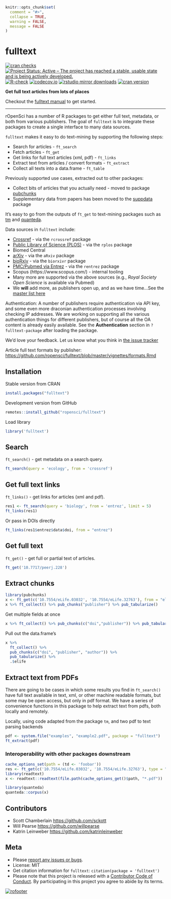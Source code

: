 ```r
knitr::opts_chunk$set(
  comment = "#>",
  collapse = TRUE,
  warning = FALSE,
  message = FALSE
)
```

fulltext
========

[![cran checks](https://cranchecks.info/badges/worst/fulltext)](https://cranchecks.info/pkgs/fulltext)
[![Project Status: Active – The project has reached a stable, usable state and is being actively developed.](https://www.repostatus.org/badges/latest/active.svg)](https://www.repostatus.org/#active)
[![R-check](https://github.com/ropensci/fulltext/workflows/R-check/badge.svg)](https://github.com/ropensci/fulltext/actions/)
[![codecov.io](https://codecov.io/github/ropensci/fulltext/coverage.svg?branch=master)](https://codecov.io/github/ropensci/fulltext?branch=master)
[![rstudio mirror downloads](https://cranlogs.r-pkg.org/badges/fulltext)](https://github.com/metacran/cranlogs.app)
[![cran version](https://www.r-pkg.org/badges/version/fulltext)](https://cran.r-project.org/package=fulltext)

__Get full text articles from lots of places__

Checkout the [fulltext manual](https://books.ropensci.org/fulltext/) to get started.

-----

rOpenSci has a number of R packages to get either full text, metadata, or both from various publishers. The goal of `fulltext` is to integrate these packages to create a single interface to many data sources.

`fulltext` makes it easy to do text-mining by supporting the following steps:

* Search for articles - `ft_search`
* Fetch articles - `ft_get`
* Get links for full text articles (xml, pdf) - `ft_links`
* Extract text from articles / convert formats - `ft_extract`
* Collect all texts into a data.frame - `ft_table`

Previously supported use cases, extracted out to other packages:

* Collect bits of articles that you actually need - moved to package [pubchunks][]
* Supplementary data from papers has been moved to the [suppdata][] package


It's easy to go from the outputs of `ft_get` to text-mining packages such as 
[tm](https://cran.r-project.org/package=tm) and 
[quanteda](https://cran.r-project.org/package=quanteda).

Data sources in `fulltext` include:

* [Crossref](https://www.crossref.org/) - via the `rcrossref` package
* [Public Library of Science (PLOS)](https://www.plos.org/) - via the `rplos` package
* Biomed Central
* [arXiv](https://arxiv.org) - via the `aRxiv` package
* [bioRxiv](https://biorxiv.org/) - via the `biorxivr` package
* [PMC/Pubmed via Entrez](https://www.ncbi.nlm.nih.gov/) - via the `rentrez` package
* Scopus (https://www.scopus.com/) - internal tooling
* Many more are supported via the above sources (e.g., _Royal Society Open Science_ is
available via Pubmed)
* We __will__ add more, as publishers open up, and as we have time...See the [master list here](https://github.com/ropensci/fulltext/issues/4#issuecomment-52376743)

Authentication: A number of publishers require authentication via API key, and some even more
draconian authentication processes involving checking IP addresses. We are working on supporting
all the various authentication things for different publishers, but of course all the OA content
is already easily available. See the **Authentication** section in `?fulltext-package` after 
loading the package.

We'd love your feedback. Let us know what you think in [the issue tracker](https://github.com/ropensci/fulltext/issues)

Article full text formats by publisher:  [https://github.com/ropensci/fulltext/blob/master/vignettes/formats.Rmd](https://github.com/ropensci/fulltext/blob/master/vignettes/formats.Rmd)


## Installation

Stable version from CRAN

```r
install.packages("fulltext")
```

Development version from GitHub

```r
remotes::install_github("ropensci/fulltext")
```

Load library

```r
library('fulltext')
```

## Search

`ft_search()` - get metadata on a search query.

```r
ft_search(query = 'ecology', from = 'crossref')
```

## Get full text links

`ft_links()` - get links for articles (xml and pdf).

```r
res1 <- ft_search(query = 'biology', from = 'entrez', limit = 5)
ft_links(res1)
```

Or pass in DOIs directly

```r
ft_links(res1$entrez$data$doi, from = "entrez")
```

## Get full text

`ft_get()` - get full or partial text of articles.

```r
ft_get('10.7717/peerj.228')
```

## Extract chunks

```r
library(pubchunks)
x <- ft_get(c('10.7554/eLife.03032', '10.7554/eLife.32763'), from = "elife")
x %>% ft_collect() %>% pub_chunks("publisher") %>% pub_tabularize()
```

Get multiple fields at once

```r
x %>% ft_collect() %>% pub_chunks(c("doi","publisher")) %>% pub_tabularize()
```

Pull out the data.frame's

```r
x %>%
  ft_collect() %>% 
  pub_chunks(c("doi", "publisher", "author")) %>%
  pub_tabularize() %>%
  .$elife
```

## Extract text from PDFs

There are going to be cases in which some results you find in `ft_search()` have full text available in text, xml, or other machine readable formats, but some may be open access, but only in pdf format. We have a series of convenience functions in this package to help extract text from pdfs, both locally and remotely.

Locally, using code adapted from the package `tm`, and two pdf to text parsing backends

```r
pdf <- system.file("examples", "example2.pdf", package = "fulltext")
ft_extract(pdf)
```

### Interoperability with other packages downstream

```r
cache_options_set(path = (td <- 'foobar'))
res <- ft_get(c('10.7554/eLife.03032', '10.7554/eLife.32763'), type = "pdf")
library(readtext)
x <- readtext::readtext(file.path(cache_options_get()$path, "*.pdf"))
```

```r
library(quanteda)
quanteda::corpus(x)
```

## Contributors

* Scott Chamberlain <https://github.com/sckott>
* Will Pearse <https://github.com/willpearse>
* Katrin Leinweber <https://github.com/katrinleinweber>

## Meta

* Please [report any issues or bugs](https://github.com/ropensci/fulltext/issues).
* License: MIT
* Get citation information for `fulltext`: `citation(package = 'fulltext')`
* Please note that this project is released with a [Contributor Code of Conduct][coc].
By participating in this project you agree to abide by its terms.

[![rofooter](https://ropensci.org/public_images/github_footer.png)](https://ropensci.org)

[suppdata]: https://github.com/ropensci/suppdata
[pubchunks]: https://github.com/ropensci/pubchunks
[coc]: https://github.com/ropensci/fulltext/blob/master/CODE_OF_CONDUCT.md
